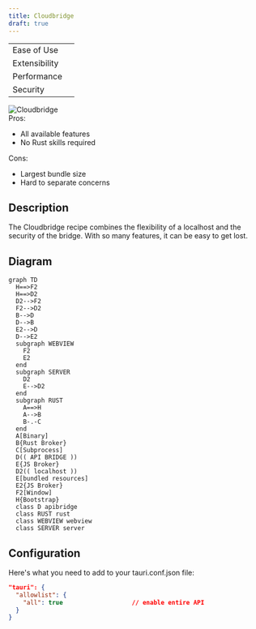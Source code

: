 ```yaml
---
title: Cloudbridge
draft: true
---
```



<div className="row">
  <div className="col col--4">
    <table>
      <tr>
        <td>Ease of Use</td>
        <td>
          <Rater value="1" />
        </td>
      </tr>
      <tr>
        <td>Extensibility</td>
        <td>
          <Rater value="5" />
        </td>
      </tr>
      <tr>
        <td>Performance</td>
        <td>
          <Rater value="3" />
        </td>
      </tr>
      <tr>
        <td>Security</td>
        <td>
          <Rater value="2" />
        </td>
      </tr>
    </table>
  </div>
  <div className="col col--4 pattern-logo">
    <img src={useBaseUrl('img/recipes/Cloudbridge.svg')} alt="Cloudbridge" />
  </div>
  <div className="col col--4">
    Pros:
    <ul>
      <li>All available features</li>
      <li>No Rust skills required</li>
    </ul>
    Cons:
    <ul>
      <li>Largest bundle size</li>
      <li>Hard to separate concerns</li>
    </ul>
  </div>
</div>

## Description

The Cloudbridge recipe combines the flexibility of a localhost and the security of the bridge. With so many features, it can be easy to get lost.

## Diagram

```mermaid
graph TD
  H==>F2
  H==>D2
  D2-->F2
  F2-->D2
  B-->D
  D-->B
  E2-->D
  D-->E2
  subgraph WEBVIEW
    F2
    E2
  end
  subgraph SERVER
    D2
    E-->D2
  end
  subgraph RUST
    A==>H
    A-->B
    B-.-C
  end
  A[Binary]
  B{Rust Broker}
  C[Subprocess]
  D(( API BRIDGE ))
  E{JS Broker}
  D2(( localhost ))
  E[bundled resources]
  E2{JS Broker}
  F2[Window]
  H{Bootstrap}
  class D apibridge
  class RUST rust
  class WEBVIEW webview
  class SERVER server
```

## Configuration

Here's what you need to add to your tauri.conf.json file:

```json
"tauri": {
  "allowlist": {
    "all": true                   // enable entire API
  }
}
```
